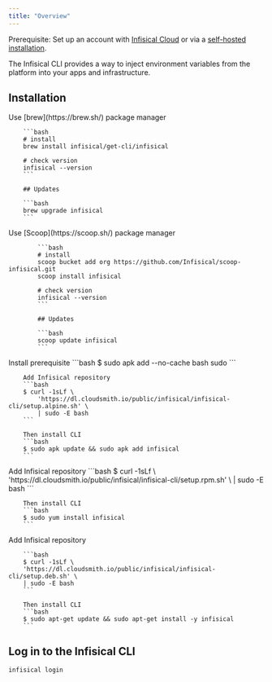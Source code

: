 ```yaml
---
title: "Overview"
---
```


Prerequisite: Set up an account with [Infisical Cloud](https://app.infisical.com) or via a [self-hosted installation](/self-hosting/overview).

The Infisical CLI provides a way to inject environment variables from the platform into your apps and infrastructure.

## Installation

<Tabs>
   <Tab title="MacOS">
  	Use [brew](https://brew.sh/) package manager

    	```bash
    	# install
    	brew install infisical/get-cli/infisical

    	# check version
    	infisical --version
    	```

    	## Updates

    	```bash
    	brew upgrade infisical
    	```

   </Tab>
   <Tab title="Windows">
      Use [Scoop](https://scoop.sh/) package manager

    		```bash
    		# install
    		scoop bucket add org https://github.com/Infisical/scoop-infisical.git
    		scoop install infisical

    		# check version
    		infisical --version
    		```

    		## Updates

    		```bash
    		scoop update infisical
    		```

   </Tab>
	 <Tab title="Alpine">
	 Install prerequisite
		```bash
		$ sudo apk add --no-cache bash sudo
		```

    	Add Infisical repository
    	```bash
    	$ curl -1sLf \
    		'https://dl.cloudsmith.io/public/infisical/infisical-cli/setup.alpine.sh' \
    		| sudo -E bash
    	```

    	Then install CLI
    	```bash
    	$ sudo apk update && sudo apk add infisical
    	```

   </Tab>
	 <Tab title="RedHat/CentOs/Amazon">
	 Add Infisical repository
		```bash
		$ curl -1sLf \
		'https://dl.cloudsmith.io/public/infisical/infisical-cli/setup.rpm.sh' \
		| sudo -E bash
		```

    	Then install CLI
    	```bash
    	$ sudo yum install infisical
    	```

   </Tab>
	 <Tab title="Debian/Ubuntu">
	 	Add Infisical repository 
			
		```bash
		$ curl -1sLf \
		'https://dl.cloudsmith.io/public/infisical/infisical-cli/setup.deb.sh' \
		| sudo -E bash
		```

    	Then install CLI
    	```bash
    	$ sudo apt-get update && sudo apt-get install -y infisical
    	```

   </Tab>
</Tabs>

## Log in to the Infisical CLI

```bash
infisical login
```
